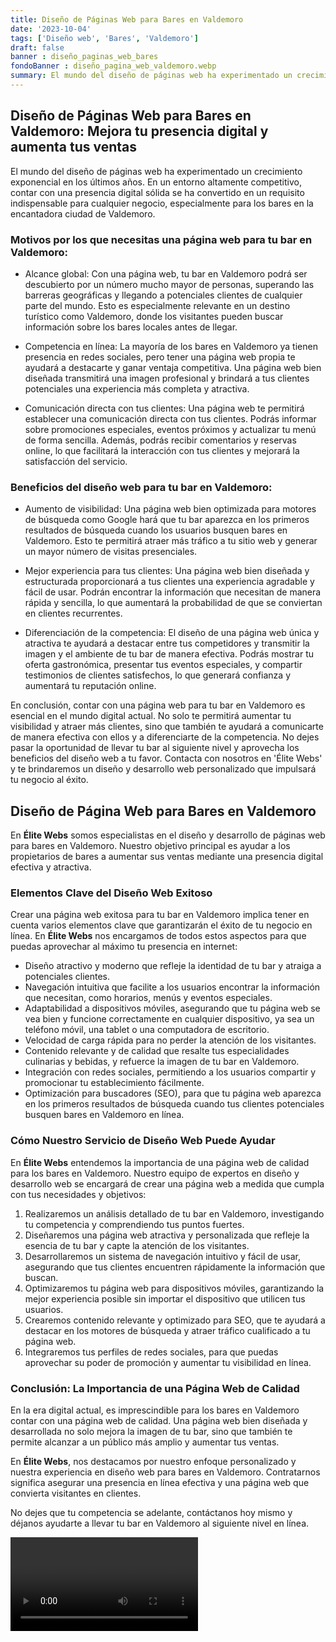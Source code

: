 ```yaml
---
title: Diseño de Páginas Web para Bares en Valdemoro
date: '2023-10-04'
tags: ['Diseño web', 'Bares', 'Valdemoro']
draft: false
banner : diseño_paginas_web_bares
fondoBanner : diseño_pagina_web_valdemoro.webp
summary: El mundo del diseño de páginas web ha experimentado un crecimiento exponencial en los últimos años. En un entorno altamente competitivo, contar con una presencia digital sólida se ha convertido en un requisito indispensable para cualquier negocio, especialmente para los bares en la encantadora ciudad de Valdemoro.
---
```


## Diseño de Páginas Web para Bares en Valdemoro: Mejora tu presencia digital y aumenta tus ventas

El mundo del diseño de páginas web ha experimentado un crecimiento exponencial en los últimos años. En un entorno altamente competitivo, contar con una presencia digital sólida se ha convertido en un requisito indispensable para cualquier negocio, especialmente para los bares en la encantadora ciudad de Valdemoro.

### Motivos por los que necesitas una página web para tu bar en Valdemoro:

- Alcance global: Con una página web, tu bar en Valdemoro podrá ser descubierto por un número mucho mayor de personas, superando las barreras geográficas y llegando a potenciales clientes de cualquier parte del mundo. Esto es especialmente relevante en un destino turístico como Valdemoro, donde los visitantes pueden buscar información sobre los bares locales antes de llegar.

- Competencia en línea: La mayoría de los bares en Valdemoro ya tienen presencia en redes sociales, pero tener una página web propia te ayudará a destacarte y ganar ventaja competitiva. Una página web bien diseñada transmitirá una imagen profesional y brindará a tus clientes potenciales una experiencia más completa y atractiva.

- Comunicación directa con tus clientes: Una página web te permitirá establecer una comunicación directa con tus clientes. Podrás informar sobre promociones especiales, eventos próximos y actualizar tu menú de forma sencilla. Además, podrás recibir comentarios y reservas online, lo que facilitará la interacción con tus clientes y mejorará la satisfacción del servicio.

### Beneficios del diseño web para tu bar en Valdemoro:

- Aumento de visibilidad: Una página web bien optimizada para motores de búsqueda como Google hará que tu bar aparezca en los primeros resultados de búsqueda cuando los usuarios busquen bares en Valdemoro. Esto te permitirá atraer más tráfico a tu sitio web y generar un mayor número de visitas presenciales.

- Mejor experiencia para tus clientes: Una página web bien diseñada y estructurada proporcionará a tus clientes una experiencia agradable y fácil de usar. Podrán encontrar la información que necesitan de manera rápida y sencilla, lo que aumentará la probabilidad de que se conviertan en clientes recurrentes.

- Diferenciación de la competencia: El diseño de una página web única y atractiva te ayudará a destacar entre tus competidores y transmitir la imagen y el ambiente de tu bar de manera efectiva. Podrás mostrar tu oferta gastronómica, presentar tus eventos especiales, y compartir testimonios de clientes satisfechos, lo que generará confianza y aumentará tu reputación online.

En conclusión, contar con una página web para tu bar en Valdemoro es esencial en el mundo digital actual. No solo te permitirá aumentar tu visibilidad y atraer más clientes, sino que también te ayudará a comunicarte de manera efectiva con ellos y a diferenciarte de la competencia. No dejes pasar la oportunidad de llevar tu bar al siguiente nivel y aprovecha los beneficios del diseño web a tu favor. Contacta con nosotros en 'Élite Webs' y te brindaremos un diseño y desarrollo web personalizado que impulsará tu negocio al éxito.

<GifSeo />

<Cta />

## Diseño de Página Web para Bares en Valdemoro

En **Élite Webs** somos especialistas en el diseño y desarrollo de páginas web para bares en Valdemoro. Nuestro objetivo principal es ayudar a los propietarios de bares a aumentar sus ventas mediante una presencia digital efectiva y atractiva.

### Elementos Clave del Diseño Web Exitoso

Crear una página web exitosa para tu bar en Valdemoro implica tener en cuenta varios elementos clave que garantizarán el éxito de tu negocio en línea. En **Élite Webs** nos encargamos de todos estos aspectos para que puedas aprovechar al máximo tu presencia en internet:

- Diseño atractivo y moderno que refleje la identidad de tu bar y atraiga a potenciales clientes.
- Navegación intuitiva que facilite a los usuarios encontrar la información que necesitan, como horarios, menús y eventos especiales.
- Adaptabilidad a dispositivos móviles, asegurando que tu página web se vea bien y funcione correctamente en cualquier dispositivo, ya sea un teléfono móvil, una tablet o una computadora de escritorio.
- Velocidad de carga rápida para no perder la atención de los visitantes.
- Contenido relevante y de calidad que resalte tus especialidades culinarias y bebidas, y refuerce la imagen de tu bar en Valdemoro.
- Integración con redes sociales, permitiendo a los usuarios compartir y promocionar tu establecimiento fácilmente.
- Optimización para buscadores (SEO), para que tu página web aparezca en los primeros resultados de búsqueda cuando tus clientes potenciales busquen bares en Valdemoro en línea.

### Cómo Nuestro Servicio de Diseño Web Puede Ayudar

En **Élite Webs** entendemos la importancia de una página web de calidad para los bares en Valdemoro. Nuestro equipo de expertos en diseño y desarrollo web se encargará de crear una página web a medida que cumpla con tus necesidades y objetivos:

1. Realizaremos un análisis detallado de tu bar en Valdemoro, investigando tu competencia y comprendiendo tus puntos fuertes.
2. Diseñaremos una página web atractiva y personalizada que refleje la esencia de tu bar y capte la atención de los visitantes.
3. Desarrollaremos un sistema de navegación intuitivo y fácil de usar, asegurando que tus clientes encuentren rápidamente la información que buscan.
4. Optimizaremos tu página web para dispositivos móviles, garantizando la mejor experiencia posible sin importar el dispositivo que utilicen tus usuarios.
5. Crearemos contenido relevante y optimizado para SEO, que te ayudará a destacar en los motores de búsqueda y atraer tráfico cualificado a tu página web.
6. Integraremos tus perfiles de redes sociales, para que puedas aprovechar su poder de promoción y aumentar tu visibilidad en línea.

### Conclusión: La Importancia de una Página Web de Calidad

En la era digital actual, es imprescindible para los bares en Valdemoro contar con una página web de calidad. Una página web bien diseñada y desarrollada no solo mejora la imagen de tu bar, sino que también te permite alcanzar a un público más amplio y aumentar tus ventas.

En **Élite Webs**, nos destacamos por nuestro enfoque personalizado y nuestra experiencia en diseño web para bares en Valdemoro. Contratarnos significa asegurar una presencia en línea efectiva y una página web que convierta visitantes en clientes.

No dejes que tu competencia se adelante, contáctanos hoy mismo y déjanos ayudarte a llevar tu bar en Valdemoro al siguiente nivel en línea.

<Video />

<CtaBot job='Bares' city='Valdemoro'/>

<Gmaps query='Valdemoro+españa+maps' />